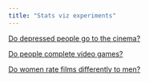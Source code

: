 ```yaml
---
title: "Stats viz experiments"
---
```


[Do depressed people go to the cinema?](participation-survey.html)

[Do people complete video games?](video-game-completion.html)

[Do women rate films differently to men?](imdb-gender-dashboard.html)